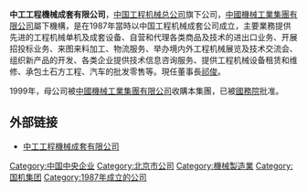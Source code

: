 '''中工工程機械成套有限公司'''，[[中国工程机械总公司|中国工程机械总公司]]旗下公司，[[中國機械工業集團有限公司|中國機械工業集團有限公司]]屬下機構，是在1987年當時以中国工程机械成套公司成立，主要業務提供先进的工程机械单机及成套设备、自营和代理各类商品及技术的进出口业务、开展招投标业务、来图来料加工、物流服务、举办境内外工程机械展览及技术交流会、组织新产品的开发、各类企业提供技术信息咨询服务、提供工程机械设备租赁和维修、承包土石方工程、汽车的批发零售等。現任董事長[[祁俊|祁俊]]。

1999年，母公司被[[中國機械工業集團有限公司|中國機械工業集團有限公司]]收購本集團，已被[[中华人民共和国国务院|國務院]]批准。

== 外部链接 ==
* [http://www.const-mach.com 中工工程機械成套有限公司]{{Wayback|url=http://www.const-mach.com/ |date=20200427060152 }}

[[Category:中国中央企业|Category:中国中央企业]]
[[Category:北京市公司|Category:北京市公司]]
[[Category:機械製造業|Category:機械製造業]]
[[Category:国机集团|Category:国机集团]]
[[Category:1987年成立的公司|Category:1987年成立的公司]]